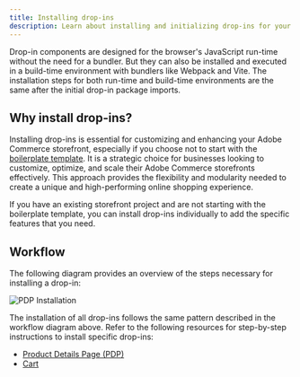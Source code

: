 ```yaml
---
title: Installing drop-ins
description: Learn about installing and initializing drop-ins for your site.
---
```



Drop-in components are designed for the browser's JavaScript run-time without the need for a bundler. But they can also be installed and executed in a build-time environment with bundlers like Webpack and Vite. The installation steps for both run-time and build-time environments are the same after the initial drop-in package imports.

## Why install drop-ins?

Installing drop-ins is essential for customizing and enhancing your Adobe Commerce storefront, especially if you choose not to start with the [boilerplate template](/get-started/#boilerplate-template). It is a strategic choice for businesses looking to customize, optimize, and scale their Adobe Commerce storefronts effectively. This approach provides the flexibility and modularity needed to create a unique and high-performing online shopping experience.

If you have an existing storefront project and are not starting with the boilerplate template, you can install drop-ins individually to add the specific features that you need.

## Workflow

The following diagram provides an overview of the steps necessary for installing a drop-in:

<Diagram>![PDP Installation](@images/pdp/pdp-installation.svg)</Diagram>

The installation of all drop-ins follows the same pattern described in the workflow diagram above. Refer to the following resources for step-by-step instructions to install specific drop-ins:

- [Product Details Page (PDP)](/dropins/product-details/pdp-installation)
- [Cart](/dropins/cart/cart-installation)
